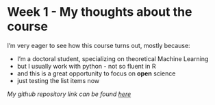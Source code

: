 
# Week 1 - My thoughts about the course
I'm very eager to see how this course turns out, mostly because:

* I'm a doctoral student, specializing on theoretical Machine Learning
* but I usually work with python - not so fluent in R
* and this is a great opportunity to focus on **open** science
* just testing the list items now
 
*My github repository link can be found [here](https://github.com/JonnaBuri/IODS-project/)*


